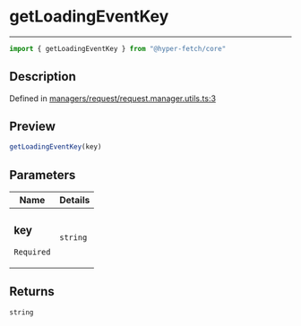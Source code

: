 

# getLoadingEventKey

<div class="api-docs__separator" data-reactroot="">

---

</div><div class="api-docs__import" data-reactroot="">

```ts
import { getLoadingEventKey } from "@hyper-fetch/core"
```

</div><div class="api-docs__section">

## Description

</div><div class="api-docs__description"><span class="api-docs__do-not-parse">



</span></div><p class="api-docs__definition">

Defined in [managers/request/request.manager.utils.ts:3](https://github.com/BetterTyped/hyper-fetch/blob/c3e2c45/packages/core/src/managers/request/request.manager.utils.ts#L3)

</p><div class="api-docs__section">

## Preview

</div><div class="api-docs__preview fn">

```ts
getLoadingEventKey(key)
```

</div><div class="api-docs__section">

## Parameters

</div><div class="api-docs__parameters"><table><thead><tr><th>Name</th><th>Details</th></tr></thead><tbody><tr param-data="key"><td class="api-docs__param-name required">

### key 

`Required`

</td><td class="api-docs__param-type">

`string`

</td></tr></tbody></table></div><div class="api-docs__section">

## Returns

</div><div class="api-docs__returns">

```ts
string
```

</div>